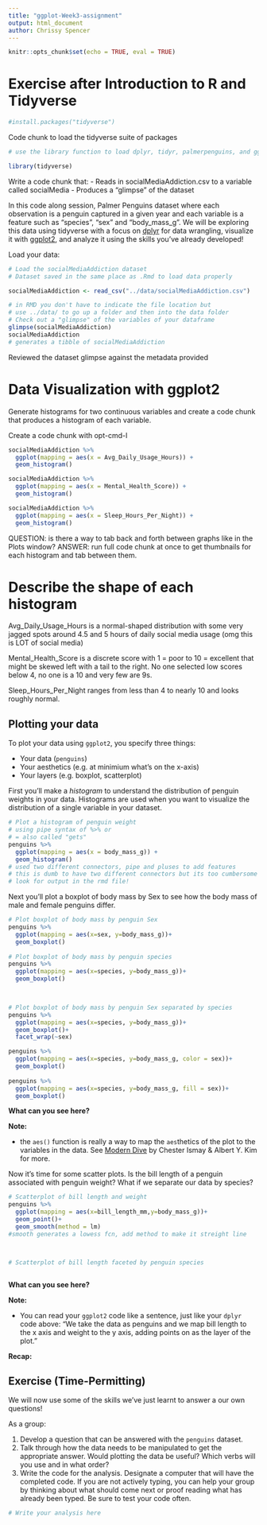 ```yaml
---
title: "ggplot-Week3-assignment"
output: html_document
author: Chrissy Spencer
---
```


```r
knitr::opts_chunk$set(echo = TRUE, eval = TRUE)
```

# Exercise after Introduction to R and Tidyverse


```r

#install.packages("tidyverse")

```


Code chunk to load the tidyverse suite of packages

```r

# use the library function to load dplyr, tidyr, palmerpenguins, and ggplot2

library(tidyverse)


```

Write a code chunk that:
-	Reads in socialMediaAddiction.csv to a variable called socialMedia
-	Produces a “glimpse” of the dataset


In this code along session, Palmer Penguins dataset where each observation is a penguin captured in a given year and each variable is a feature such as "species", "sex" and "body_mass_g". We will be exploring this data using tidyverse with a focus on [dplyr](http://dplyr.tidyverse.org/) for data wrangling, visualize it with [ggplot2](https://ggplot2.tidyverse.org/), and analyze it using the skills you've already developed!

Load your data:

```r
# Load the socialMediaAddiction dataset
# Dataset saved in the same place as .Rmd to load data properly

socialMediaAddiction <- read_csv("../data/socialMediaAddiction.csv")

# in RMD you don't have to indicate the file location but 
# use ../data/ to go up a folder and then into the data folder
# Check out a "glimpse" of the variables of your dataframe
glimpse(socialMediaAddiction)
socialMediaAddiction
# generates a tibble of socialMediaAddiction

```
Reviewed the dataset glimpse against the metadata provided 

# Data Visualization with ggplot2
Generate histograms for two continuous variables and create a code chunk that produces a histogram of each variable. 

Create a code chunk with opt-cmd-I
```r
socialMediaAddiction %>%
  ggplot(mapping = aes(x = Avg_Daily_Usage_Hours)) +
  geom_histogram()

socialMediaAddiction %>%
  ggplot(mapping = aes(x = Mental_Health_Score)) +
  geom_histogram()

socialMediaAddiction %>%
  ggplot(mapping = aes(x = Sleep_Hours_Per_Night)) +
  geom_histogram()
```
QUESTION: is there a way to tab back and forth between graphs like in the Plots window? 
ANSWER: run full code chunk at once to get thumbnails for each histogram and tab between them.

# Describe the shape of each histogram
Avg_Daily_Usage_Hours is a normal-shaped distribution with some very jagged spots around 4.5 and 5 hours of daily social media usage (omg this is LOT of social media)

Mental_Health_Score is a discrete score with 1 = poor to 10 = excellent that might be skewed left with a tail to the right. No one selected low scores below 4, no one is a 10 and very few are 9s.

Sleep_Hours_Per_Night ranges from less than 4 to nearly 10 and looks roughly normal.


## Plotting your data

To plot your data using `ggplot2`, you specify three things:

* Your data (`penguins`)
* Your aesthetics (e.g. at minimium what's on the x-axis)
* Your layers (e.g. boxplot, scatterplot)


First you'll make a *histogram* to understand the distribution of penguin weights in your data. Histograms are used when you want to visualize the distribution of a single variable in your dataset.

```r
# Plot a histogram of penguin weight
# using pipe syntax of %>% or 
# = also called "gets"
penguins %>%
  ggplot(mapping = aes(x = body_mass_g)) +
  geom_histogram()
# used two different connectors, pipe and pluses to add features
# this is dumb to have two different connectors but its too cumbersome to fix
# look for output in the rmd file!


```



Next you'll plot a boxplot of body mass by Sex to see how the body mass of male and female penguins differ. 


```r

# Plot boxplot of body mass by penguin Sex
penguins %>%
  ggplot(mapping = aes(x=sex, y=body_mass_g))+
  geom_boxplot()
  
# Plot boxplot of body mass by penguin species
penguins %>%
  ggplot(mapping = aes(x=species, y=body_mass_g))+
  geom_boxplot()

  

# Plot boxplot of body mass by penguin Sex separated by species
penguins %>%
  ggplot(mapping = aes(x=species, y=body_mass_g))+
  geom_boxplot()+
  facet_wrap(~sex)

penguins %>%
  ggplot(mapping = aes(x=species, y=body_mass_g, color = sex))+
  geom_boxplot()
  
penguins %>%
  ggplot(mapping = aes(x=species, y=body_mass_g, fill = sex))+
  geom_boxplot()


```

**What can you see here?** 

**Note:**

*  the `aes()` function is really a way to map the `aes`thetics of the plot to the variables in the data. See [Modern Dive](http://moderndive.com/3-viz.html#grammarofgraphics) by Chester Ismay & Albert Y. Kim for more.


Now it's time for some scatter plots. Is the bill length of a penguin associated with penguin weight? What if we separate our data by species?


```r

# Scatterplot of bill length and weight
penguins %>%
  ggplot(mapping = aes(x=bill_length_mm,y=body_mass_g))+
  geom_point()+
  geom_smooth(method = lm)
#smooth generates a lowess fcn, add method to make it streight line



# Scatterplot of bill length faceted by penguin species



```

**What can you see here?** 

**Note:**

* You can read your `ggplot2` code like a sentence, just like your `dplyr` code above: "We take the data as penguins and we map bill length to the x axis and weight to the y axis, adding points on as the layer of the plot."


**Recap:**



## Exercise (Time-Permitting)

We will now use some of the skills we've just learnt to answer a our own questions! 

As a group: 

1.  Develop a question that can be answered with the `penguins` dataset. 
2.  Talk through how the data needs to be manipulated to get the appropriate answer. Would plotting the data be useful? Which verbs will you use and in what order? 
3.  Write the code for the analysis. Designate a computer that will have the completed code. If you are not actively typing, you can help your group by thinking about what should come next or proof reading what has already been typed. Be sure to test your code often. 


```r

# Write your analysis here




```
